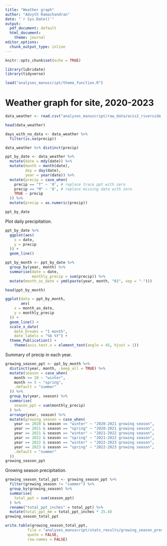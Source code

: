 ```yaml
---
title: "Weather graph"
author: "Advyth Ramachandran"
date: "`r Sys.Date()`"
output:
  pdf_document: default
  html_document:
    theme: journal
editor_options: 
  chunk_output_type: inline
---
```


```r
knitr::opts_chunk$set(echo = TRUE)
```

```r
library(lubridate)
library(tidyverse)

load("analyses_manuscript/theme_function.R")
```

# Weather graph for site, 2020-2023

```r
data_weather <- read.csv("analyses_manuscript/raw_data/acis2_riverside_airport_weather.csv")

head(data_weather)

days_with_no_data <- data_weather %>%
  filter(is.na(precip))

data_weather %>% distinct(precip)

```

```r
ppt_by_date <- data_weather %>%
  mutate(date = mdy(date)) %>%
  mutate(month = month(date),
         day = day(date),
         year = year(date)) %>%
  mutate(precip = case_when(
    precip == "T" ~ '0', # replace trace ppt with zero
    precip == "M" ~ '0', # replace missing data with zero
    TRUE ~ precip
  )) %>%
  mutate(precip = as.numeric(precip))

ppt_by_date
```

Plot daily precipitation.

```r
ppt_by_date %>%
  ggplot(aes(
    x = date,
    y = precip
  )) +
  geom_line()
```


```r
ppt_by_month <- ppt_by_date %>%
  group_by(year, month) %>%
  summarise(date = date,
            monthly_precip = sum(precip)) %>%
  mutate(month_as_date = ymd(paste(year, month, "01", sep = "-")))

head(ppt_by_month)
```
```r
ggplot(data = ppt_by_month,
       aes(
    x = month_as_date,
    y = monthly_precip
  )) +
  geom_line() +
  scale_x_date(
    date_breaks = "1 month",
    date_labels = "%b %Y") +
  theme_Publication() +
    theme(axis.text.x = element_text(angle = 45, hjust = 1))
```

Summary of precip in each year.

```r

growing_season_ppt <- ppt_by_month %>%
  distinct(year, month, .keep_all = TRUE) %>%
  mutate(season = case_when(
    month >= 10 ~ "winter",
    month <= 5 ~ "spring",
    .default = "summer"
  )) %>%
  group_by(year, season) %>%
  summarise(
    season_ppt = sum(monthly_precip)
  ) %>%
  arrange(year, season) %>%
  mutate(growing_season = case_when(
    year == 2020 & season == "winter" ~ "2020-2021 growing season",
    year == 2021 & season == "spring" ~ "2020-2021 growing season",
    year == 2021 & season == "winter" ~ "2021-2022 growing season",
    year == 2022 & season == "spring" ~ "2021-2022 growing season",
    year == 2022 & season == "winter" ~ "2022-2023 growing season",
    year == 2023 & season == "spring" ~ "2022-2023 growing season",
    .default = "summer"
  ))
growing_season_ppt
```

Growing season precipitation.

```r
growing_season_total_ppt <- growing_season_ppt %>%
  filter(growing_season != "summer") %>%
  group_by(growing_season) %>%
  summarise(
    total_ppt = sum(season_ppt)
  ) %>%
  rename("total_ppt_inches" = total_ppt) %>%
  mutate(total_ppt_mm = total_ppt_inches * 25.4)
growing_season_total_ppt
```

```r
write.table(growing_season_total_ppt,
          file = "analyses_manuscript/stats_results/growing_season_precipitation.txt",
          quote = FALSE,
          row.names = FALSE)

```


